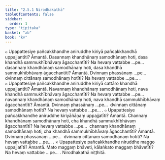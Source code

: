 ```yaml
---
title: "2.5.1 Nirodhakathā"
tableOfContents: false
sidebar:
  order: 1
type: "tipitaka"
basket: "ab"
book: "kv"
---
```



<DynamicBreadcrumb />

<Division number="571" book="kv" bookNo="32" page="308">

<Paragraph number="1932" book="kv">
๐ Upapattesiye pañcakkhandhe aniruddhe kiriyā pañcakkhandhā uppajjantīti? Āmantā. Dasannaṃ khandhānaṃ samodhānaṃ hoti, dasa khandhā sammukhībhāvaṃ āgacchantīti? Na hevaṃ vattabbe …pe…  dasannaṃ khandhānaṃ samodhānaṃ hoti, dasa khandhā sammukhībhāvaṃ āgacchantīti? Āmantā. Dvinnaṃ phassānaṃ …pe…  dvinnaṃ cittānaṃ samodhānaṃ hotīti? Na hevaṃ vattabbe …pe… .
</Paragraph>

<Paragraph number="1933" book="kv">
๐ Upapattesiye pañcakkhandhe aniruddhe kiriyā cattāro khandhā uppajjantīti? Āmantā. Navannaṃ khandhānaṃ samodhānaṃ hoti, nava khandhā sammukhībhāvaṃ āgacchantīti? Na hevaṃ vattabbe …pe…  navannaṃ khandhānaṃ samodhānaṃ hoti, nava khandhā sammukhībhāvaṃ āgacchantīti? Āmantā. Dvinnaṃ phassānaṃ …pe…  dvinnaṃ cittānaṃ samodhānaṃ hotīti? Na hevaṃ vattabbe …pe… .
</Paragraph>

<Paragraph number="1934" book="kv">
๐ Upapattesiye pañcakkhandhe aniruddhe kiriyāñāṇaṃ uppajjatīti? Āmantā. Channaṃ khandhānaṃ samodhānaṃ hoti, cha khandhā sammukhībhāvaṃ āgacchantīti? Na hevaṃ vattabbe …pe…  channaṃ khandhānaṃ samodhānaṃ hoti, cha khandhā sammukhībhāvaṃ āgacchantīti? Āmantā. Dvinnaṃ phassānaṃ …pe…  dvinnaṃ cittānaṃ samodhānaṃ hotīti? Na hevaṃ vattabbe …pe… .
</Paragraph>

</Division>
<Division number="572" book="kv" bookNo="32" page="309">

<Paragraph number="1935" book="kv">
× Upapattesiye pañcakkhandhe niruddhe maggo uppajjatīti? Āmantā. Mato maggaṃ bhāveti, kālaṅkato maggaṃ bhāvetīti? Na hevaṃ vattabbe …pe… .

</Paragraph>
</Division>

<Paragraph number="1936" type="center" book="kv">
Nirodhakathā niṭṭhitā.
</Paragraph>